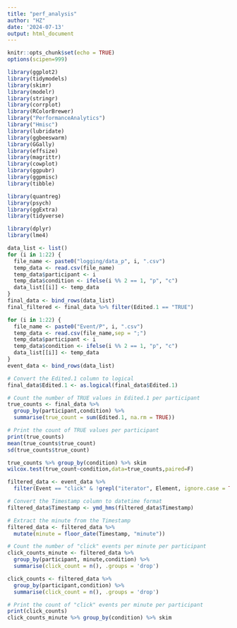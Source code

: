 ---
title: "perf_analysis"
author: "HZ"
date: '2024-07-13'
output: html_document
---

```{r setup, include=FALSE}
knitr::opts_chunk$set(echo = TRUE)
options(scipen=999)

library(ggplot2)
library(tidymodels)
library(skimr)
library(modelr)
library(stringr)
library(corrplot)
library(RColorBrewer)
library("PerformanceAnalytics")
library("Hmisc")
library(lubridate)
library(ggbeeswarm)
library(GGally)
library(effsize)
library(magrittr)
library(cowplot)
library(ggpubr)
library(ggpmisc)
library(tibble)

library(quantreg)
library(psych)
library(ggExtra)
library(tidyverse)

library(dplyr)
library(lme4)

```


```{r Load data}
data_list <- list()
for (i in 1:22) {
  file_name <- paste0("logging/data_p", i, ".csv")
  temp_data <- read.csv(file_name)
  temp_data$participant <- i
  temp_data$condition <- ifelse(i %% 2 == 1, "p", "c")
  data_list[[i]] <- temp_data
}
final_data <- bind_rows(data_list)
final_filtered <- final_data %>% filter(Edited.1 == "TRUE")

for (i in 1:22) {
  file_name <- paste0("Event/P", i, ".csv")
  temp_data <- read.csv(file_name,sep = ";")
  temp_data$participant <- i
  temp_data$condition <- ifelse(i %% 2 == 1, "p", "c")
  data_list[[i]] <- temp_data
}
event_data <- bind_rows(data_list)
```

```{r num of edited}
# Convert the Edited.1 column to logical
final_data$Edited.1 <- as.logical(final_data$Edited.1)

# Count the number of TRUE values in Edited.1 per participant
true_counts <- final_data %>%
  group_by(participant,condition) %>%
  summarise(true_count = sum(Edited.1, na.rm = TRUE))

# Print the count of TRUE values per participant
print(true_counts)
mean(true_counts$true_count)
sd(true_counts$true_count)

true_counts %>% group_by(condition) %>% skim
wilcox.test(true_count~condition,data=true_counts,paired=F)

```
```{r time analysis}
filtered_data <- event_data %>%
  filter(Event == "click" & !grepl("iterator", Element, ignore.case = TRUE))

# Convert the Timestamp column to datetime format
filtered_data$Timestamp <- ymd_hms(filtered_data$Timestamp)

# Extract the minute from the Timestamp
filtered_data <- filtered_data %>%
  mutate(minute = floor_date(Timestamp, "minute"))

# Count the number of "click" events per minute per participant
click_counts_minute <- filtered_data %>%
  group_by(participant, minute,condition) %>%
  summarise(click_count = n(), .groups = 'drop')

click_counts <- filtered_data %>%
  group_by(participant,condition) %>%
  summarise(click_count = n(), .groups = 'drop')

# Print the count of "click" events per minute per participant
print(click_counts)
click_counts_minute %>% group_by(condition) %>% skim


```

